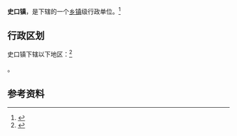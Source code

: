 {{中国乡级行政区|37/05/02/104/000}}

'''史口镇'''，是{{PRC admin/fullname|37/05/02/104/000|3}}下辖的一个[[乡镇|乡镇]]级行政单位。<ref>{{PRC admin/ref sgc|{{PRC admin/parent|37/05/02/104/000}}}}</ref>

== 行政区划 ==

史口镇下辖以下地区：<ref>{{PRC admin/ref sgc|37/05/02/104/000}}</ref>

{{PRC admin/children|37/05/02/104/000}}。

== 参考资料 ==

{{reflist}}

{{PRC admin/navcat|37/05/02/104/000}}
{{山东行政区划小作品}}